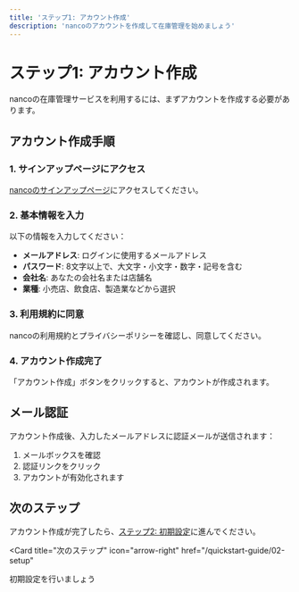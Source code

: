 ```yaml
---
title: 'ステップ1: アカウント作成'
description: 'nancoのアカウントを作成して在庫管理を始めましょう'
---
```


# ステップ1: アカウント作成

nancoの在庫管理サービスを利用するには、まずアカウントを作成する必要があります。

## アカウント作成手順

### 1. サインアップページにアクセス

[nancoのサインアップページ](https://app.nanco.jp/signup)にアクセスしてください。

### 2. 基本情報を入力

以下の情報を入力してください：

- **メールアドレス**: ログインに使用するメールアドレス
- **パスワード**: 8文字以上で、大文字・小文字・数字・記号を含む
- **会社名**: あなたの会社名または店舗名
- **業種**: 小売店、飲食店、製造業などから選択

### 3. 利用規約に同意

nancoの利用規約とプライバシーポリシーを確認し、同意してください。

### 4. アカウント作成完了

「アカウント作成」ボタンをクリックすると、アカウントが作成されます。

## メール認証

アカウント作成後、入力したメールアドレスに認証メールが送信されます：

1. メールボックスを確認
2. 認証リンクをクリック
3. アカウントが有効化されます

## 次のステップ

アカウント作成が完了したら、[ステップ2: 初期設定](/quickstart-guide/02-setup)に進んでください。

<Card
  title="次のステップ"
  icon="arrow-right"
  href="/quickstart-guide/02-setup"
>
  初期設定を行いましょう
</Card>
